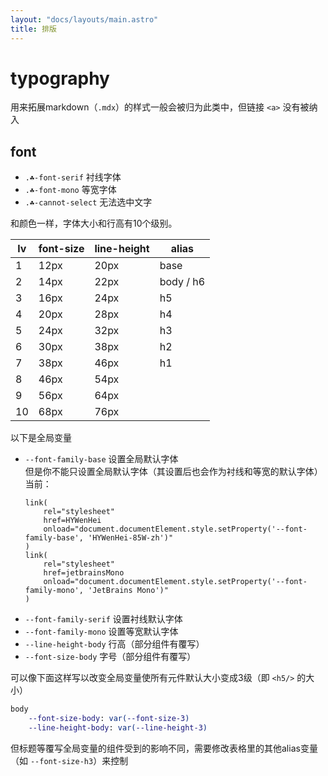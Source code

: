 ```yaml
---
layout: "docs/layouts/main.astro"
title: 排版
---
```



# typography

用来拓展markdown（`.mdx`）的样式一般会被归为此类中，但链接 `<a>` 没有被纳入

## font

- `.☘-font-serif` 衬线字体
- `.☘-font-mono` 等宽字体
- `.☘-cannot-select` 无法选中文字

和颜色一样，字体大小和行高有10个级别。

| lv | font-size | line-height |   alias   |
| -- | --------- | ----------- | --------- |
|  1 |      12px |        20px | base      |
|  2 |      14px |        22px | body / h6 |
|  3 |      16px |        24px |        h5 |
|  4 |      20px |        28px |        h4 |
|  5 |      24px |        32px |        h3 |
|  6 |      30px |        38px |        h2 |
|  7 |      38px |        46px |        h1 |
|  8 |      46px |        54px |           |
|  9 |      56px |        64px |           |
| 10 |      68px |        76px |           |

以下是全局变量

- `--font-family-base` 设置全局默认字体  
  但是你不能只设置全局默认字体（其设置后也会作为衬线和等宽的默认字体）    
  当前：
  ```pug
  link(
      rel="stylesheet"
      href=HYWenHei
      onload="document.documentElement.style.setProperty('--font-family-base', 'HYWenHei-85W-zh')"
  )
  link(
      rel="stylesheet"
      href=jetbrainsMono
      onload="document.documentElement.style.setProperty('--font-family-mono', 'JetBrains Mono')"
  )
  ```
- `--font-family-serif` 设置衬线默认字体
- `--font-family-mono` 设置等宽默认字体
- `--line-height-body` 行高（部分组件有覆写）
- `--font-size-body` 字号（部分组件有覆写）

可以像下面这样写以改变全局变量使所有元件默认大小变成3级（即 `<h5/>` 的大小）

```sass
body
    --font-size-body: var(--font-size-3)
    --line-height-body: var(--line-height-3)
```

但标题等覆写全局变量的组件受到的影响不同，需要修改表格里的其他alias变量（如 `--font-size-h3`）来控制
